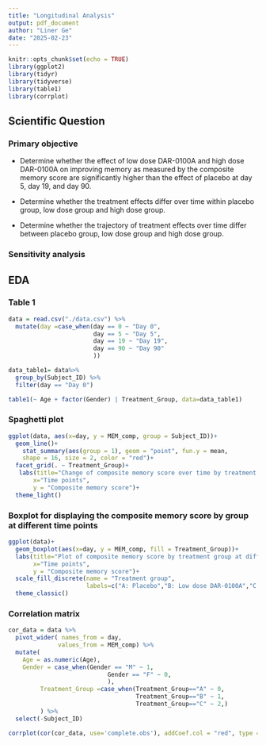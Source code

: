```yaml
---
title: "Longitudinal Analysis"
output: pdf_document
author: "Liner Ge"
date: "2025-02-23"
---
```


```r
knitr::opts_chunk$set(echo = TRUE)
library(ggplot2)
library(tidyr)
library(tidyverse)
library(table1)
library(corrplot)
```

## Scientific Question

### Primary objective

- Determine whether the effect of low dose DAR-0100A and high dose DAR-0100A on improving memory as measured by the composite memory score are significantly higher than the effect of placebo at day 5, day 19, and day 90.

- Determine whether the treatment effects differ over time within placebo group, low dose group and high dose group.

- Determine whether the trajectory of treatment effects over time differ between placebo group, low dose group and high dose group.

### Sensitivity analysis

## EDA

### Table 1

```r
data = read.csv("./data.csv") %>% 
  mutate(day =case_when(day == 0 ~ "Day 0",
                        day == 5 ~ "Day 5",
                        day == 19 ~ "Day 19",
                        day == 90 ~ "Day 90"
                        ))

data_table1= data%>% 
  group_by(Subject_ID) %>% 
  filter(day == "Day 0")

table1(~ Age + factor(Gender) | Treatment_Group, data=data_table1)
```

### Spaghetti plot

```r
ggplot(data, aes(x=day, y = MEM_comp, group = Subject_ID))+
  geom_line()+ 
    stat_summary(aes(group = 1), geom = "point", fun.y = mean,
    shape = 16, size = 2, color = "red")+
  facet_grid(. ~ Treatment_Group)+
   labs(title="Change of composite memory score over time by treatment group",
       x="Time points", 
       y = "Composite memory score")+
  theme_light()
```


### Boxplot for displaying the composite memory score by group at different time points

```r
ggplot(data)+
  geom_boxplot(aes(x=day, y = MEM_comp, fill = Treatment_Group))+ 
  labs(title="Plot of composite memory score by treatment group at different time points",
       x="Time points", 
       y = "Composite memory score")+
  scale_fill_discrete(name = "Treatment group",
                      labels=c("A: Placebo","B: Low dose DAR-0100A","C: High dose DAR-0100A"))+
  theme_classic()
```

### Correlation matrix

```r
cor_data = data %>% 
  pivot_wider( names_from = day,
              values_from = MEM_comp) %>% 
  mutate(
    Age = as.numeric(Age),
    Gender = case_when(Gender == "M" ~ 1,
                            Gender == "F" ~ 0,
                            ),
         Treatment_Group =case_when(Treatment_Group=="A" ~ 0,
                                    Treatment_Group=="B" ~ 1,
                                    Treatment_Group=="C" ~ 2,)
         ) %>% 
  select(-Subject_ID)

corrplot(cor(cor_data, use='complete.obs'), addCoef.col = "red", type = "upper",tl.col="black", tl.srt=20)
```



